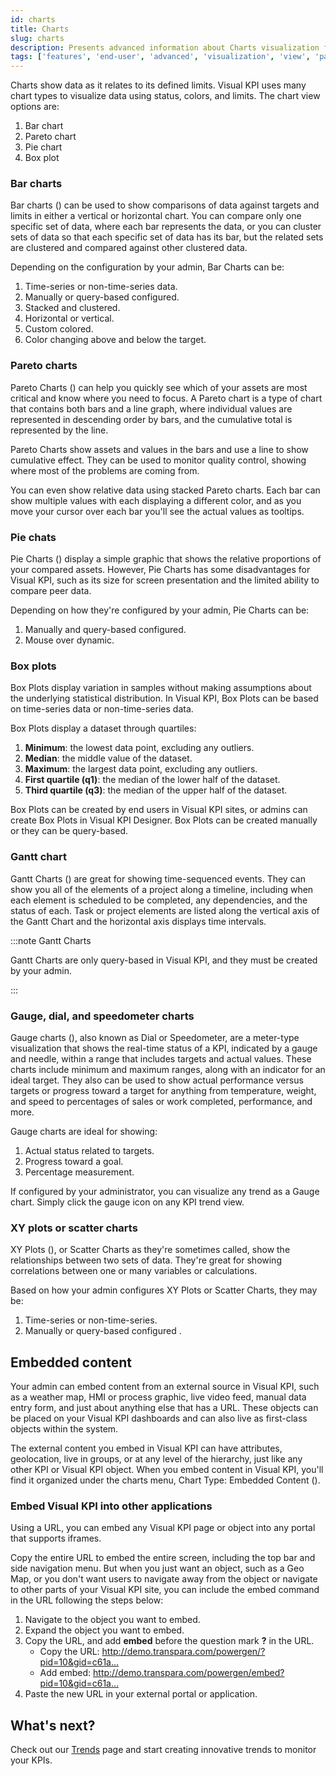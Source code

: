 ```yaml
---
id: charts
title: Charts
slug: charts
description: Presents advanced information about Charts visualization features of Visual KPIs software for an end user.
tags: ['features', 'end-user', 'advanced', 'visualization', 'view', 'pareto', 'pie', 'gantt', 'bar', 'chart',]
---
```



Charts show data as it relates to its defined limits. Visual KPI uses many chart types to visualize data using status, colors, and limits. The chart view options are:

1. Bar chart
2. Pareto chart
3. Pie chart
4. Box plot

<StylizedImage
  imgURL="img/docs/end-user/features/visualization/charts/features-visualization-charts-cut.png"
  alt="Visualization Charts"
/>

### Bar charts

Bar charts (<SvgFont icon="142"/>) can be used to show comparisons of data against targets and limits in either a vertical or horizontal chart. You can compare only one specific set of data, where each bar represents the data, or you can cluster sets of data so that each specific set of data has its bar, but the related sets are clustered and compared against other clustered data.

Depending on the configuration by your admin, Bar Charts can be:

1. Time-series or non-time-series data.
2. Manually or query-based configured.
3. Stacked and clustered.
4. Horizontal or vertical.
5. Custom colored.
6. Color changing above and below the target.

<StylizedImage
  imgURL="img/docs/end-user/features/visualization/charts/features-barchart.png"
  alt="Visualization Charts"
/>

### Pareto charts

Pareto Charts (<SvgFont icon="132"/>) can help you quickly see which of your assets are most critical and know where you need to focus. A Pareto chart is a type of chart that contains both bars and a line graph, where individual values are represented in descending order by bars, and the cumulative total is represented by the line.

Pareto Charts show assets and values in the bars and use a line to show cumulative effect. They can be used to monitor quality control, showing where most of the problems are coming from.

You can even show relative data using stacked Pareto charts. Each bar can show multiple values with each displaying a different color, and as you move your cursor over each bar you'll see the actual values as tooltips.

<StylizedImage
  imgURL="img/docs/end-user/features/visualization/charts/features-pareto.png"
  alt="Visualization Charts"
/>

### Pie chats

Pie Charts (<SvgFont icon="124"/>) display a simple graphic that shows the relative proportions of your compared assets. However, Pie Charts has some disadvantages for Visual KPI, such as its size for screen presentation and the limited ability to compare peer data. 

Depending on how they're configured by your admin, Pie Charts can be:

1. Manually and query-based configured.
2. Mouse over dynamic.

<StylizedImage
  imgURL="img/docs/end-user/features/visualization/charts/features-piechart.png"
  alt="Pie Chart"
/>

### Box plots

Box Plots display variation in samples without making assumptions about the underlying statistical distribution. In Visual KPI, Box Plots can be based on time-series data or non-time-series data. 

Box Plots display a dataset through quartiles:

1. **Minimum**: the lowest data point, excluding any outliers.
2. **Median**: the middle value of the dataset.
3. **Maximum**: the largest data point, excluding any outliers.
4. **First quartile (q1)**: the median of the lower half of the dataset.
5. **Third quartile (q3)**: the median of the upper half of the dataset.

Box Plots can be created by end users in Visual KPI sites, or admins can create Box Plots in Visual KPI Designer. Box Plots can be created manually or they can be query-based.

<StylizedImage
  imgURL="img/docs/end-user/features/visualization/charts/features-boxplot.png"
  alt="Box Plot Chart"
/>

### Gantt chart

Gantt Charts (<SvgFont icon="122"/>) are great for showing time-sequenced events. They can show you all of the elements of a project along a timeline, including when each element is scheduled to be completed, any dependencies, and the status of each. Task or project elements are listed along the vertical axis of the Gantt Chart and the horizontal axis displays time intervals.

:::note Gantt Charts

Gantt Charts are only query-based in Visual KPI, and they must be created by your admin.

:::

<StylizedImage
  imgURL="img/docs/end-user/features/visualization/charts/features-gantt.png"
  alt="Visualization Charts"
/>

### Gauge, dial, and speedometer charts

Gauge charts (<SvgFont icon="11"/>), also known as Dial or Speedometer, are a meter-type visualization that shows the real-time status of a KPI, indicated by a gauge and needle, within a range that includes targets and actual values. These charts include minimum and maximum ranges, along with an indicator for an ideal target. They also can be used to show actual performance versus targets or progress toward a target for anything from temperature, weight, and speed to percentages of sales or work completed, performance, and more.

Gauge charts are ideal for showing:

1. Actual status related to targets.
2. Progress toward a goal.
3. Percentage measurement.

If configured by your administrator, you can visualize any trend as a Gauge chart. Simply click the gauge icon on any KPI trend view.

<StylizedImage
  imgURL="img/docs/end-user/features/visualization/charts/features-gauge.png"
  alt="Gauge Charts"
/>

### XY plots or scatter charts

XY Plots (<SvgFont icon="133"/>), or Scatter Charts as they're sometimes called, show the relationships between two sets of data. They're great for showing correlations between one or many variables or calculations. 

Based on how your admin configures XY Plots or Scatter Charts, they may be:

1. Time-series or non-time-series.
2. Manually or query-based configured .

<StylizedImage
  imgURL="img/docs/end-user/features/visualization/charts/features-scatterchart.png"
  alt="XY Plots / Scatter Charts"
/>

## Embedded content

Your admin can embed content from an external source in Visual KPI, such as a weather map, HMI or process graphic, live video feed, manual data entry form, and just about anything else that has a URL. These objects can be placed on your Visual KPI dashboards and can also live as first-class objects within the system.

The external content you embed in Visual KPI can have attributes, geolocation, live in groups, or at any level of the hierarchy, just like any other KPI or Visual KPI object. When you embed content in Visual KPI, you'll find it organized under the charts menu, Chart Type: Embedded Content (<SvgFont icon="121"/>).

<StylizedImage
  imgURL="img/docs/end-user/features/visualization/charts/features-visualization-charts-embed.gif"
  alt="Embedded Content"
/>

### Embed Visual KPI into other applications

Using a URL, you can embed any Visual KPI page or object into any portal that supports iframes.

Copy the entire URL to embed the entire screen, including the top bar and side navigation menu. But when you just want an object, such as a Geo Map, or you don't want users to navigate away from the object or navigate to other parts of your Visual KPI site, you can include the embed command in the URL following the steps below:

1. Navigate to the object you want to embed.
2. Expand the object you want to embed.
3. Copy the URL, and add **embed** before the question mark **?** in the URL.
	- Copy the URL: http://demo.transpara.com/powergen/?pid=10&gid=c61a…
	- Add embed: http://demo.transpara.com/powergen/embed?pid=10&gid=c61a…
4. Paste the new URL in your external portal or application.

## What's next?

Check out our [Trends](/docs/end-user/features/visualizations/trends) page and start creating innovative trends to monitor your KPIs.